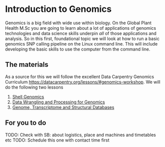 # Introduction to Genomics

Genomics is a big field with wide use within biology. On the Global Plant Health M.Sc you are going to learn about a lot of applications of genomics technologies and data science skills underpin _all_ of those applications and analysis. So in this first, foundational topic we will look at how to run a basic genomics SNP calling pipeline on the Linux command line. This will include developing the basic skills to use the computer from the command line.



## The materials

As a source for this we will follow the excellent Data Carpentry Genomics Curriculum [https://datacarpentry.org/lessons/#genomics-workshop](https://datacarpentry.org/lessons/#genomics-workshop). We will do the following two lessons


  1. [Shell Genomics](https://datacarpentry.org/lessons/#genomics-workshop)
  2. [Data Wrangling and Processing for Genomics](https://datacarpentry.org/wrangling-genomics/)
  3. [Genome, Transcriptome and Structural Databases](https://danmaclean.github.io/databases/)

## For you to do

TODO: Check with SB: about logistics, place and machines and timetables etc
TODO: Schedule this one with contact time first

